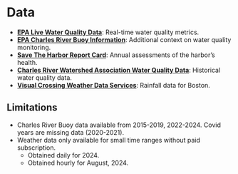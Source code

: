 # Data

- **[EPA Live Water Quality Data](https://www.epa.gov/charlesriver/live-water-quality-data-lower-charles-river)**: Real-time water quality metrics.
- **[EPA Charles River Buoy Information](https://www.epa.gov/charlesriver/basic-information-about-charles-river-buoy)**: Additional context on water quality monitoring.
- **[Save The Harbor Report Card](https://www.savetheharbor.org/reportcard)**: Annual assessments of the harbor’s health.
- **[Charles River Watershed Association Water Quality Data](https://www.crwa.org/water-quality-data)**: Historical water quality data.
- **[Visual Crossing Weather Data Services](https://www.visualcrossing.com/weather/weather-data-services)**: Rainfall data for Boston.

## Limitations

- Charles River Buoy data available from 2015-2019, 2022-2024. Covid years are missing data (2020-2021).
- Weather data only available for small time ranges without paid subscription. 
  - Obtained daily for 2024.
  - Obtained hourly for August, 2024.

